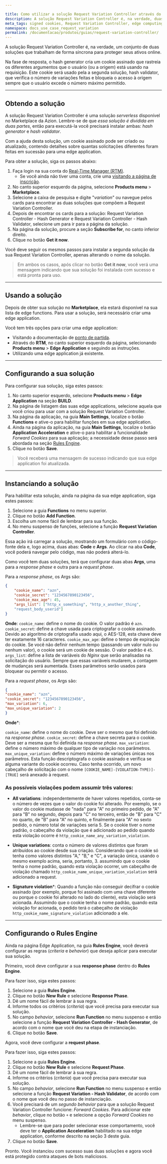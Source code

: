 ```yaml
---

title: Como utilizar a solução Request Variation Controller através do Marketplace da Azion
description: A solução Request Variation Controller é, na verdade, duas soluções que trabalham juntas para proteger seus ativos online.
meta_tags: signed cookies, Request Variation Controller, edge computing, proteção, hash validator, hash generator
namespace: docs_use_case_request_variation
permalink: /documentacao/produtos/guias/request-variation-controller/
---
```


A solução Request Variation Controller é, na verdade, um conjunto de duas soluções que trabalham de forma síncrona para proteger seus ativos online.

Na fase de resposta, o hash generator cria um cookie assinado que rastreia os diferentes argumentos que o usuário (ou a origem) está usando na requisição. Este cookie será usado pela a segunda solução, hash validator, que verifica o número de variações feitas e bloqueia o acesso à origem sempre que o usuário excede o número máximo permitido.

---

## Obtendo a solução
A solução Request Variation Controller é uma solução *serverless* disponível no Marketplace da Azion. Lembre-se de que *essa solução é dividida em duas partes*, então para executá-la você precisará instalar ambas: *hash generator* e *hash validator*.

Com a ajuda desta solução, um cookie assinado pode ser criado ou atualizado, contendo detalhes sobre quantas solicitações diferentes foram feitas em sucessão para uma edge application.

Para obter a solução, siga os passos abaixo:

1. Faça login na sua conta do [Real-Time Manager (RTM)](https://manager.azion.com).
    - Se você ainda não tiver uma conta, crie uma [visitando a página de inscrição](https://manager.azion.com).
2. No canto superior esquerdo da página, selecione **Products menu** > **Marketplace**.
3. Selecione a caixa de pesquisa e digite "*variation*" ou navegue pelos cards para encontrar as duas soluções que compõem a Request Variation Controller.
4. Depois de encontrar os cards para a solução: Request Variation Controller - Hash Generator e Request Variation Controller - Hash Validator, selecione um para ir para a página da solução.
5. Na página da solução, procure a seção **Subscribe for**, no canto inferior direito.
6. Clique no botão **Get it now**.

Você deve seguir os mesmos passos para instalar a segunda solução da sua Request Variation Controller, apenas alterando o nome da solução.

> Em ambos os casos, após clicar no botão **Get it now**, você verá uma mensagem indicando que sua solução foi instalada com sucesso e está pronta para uso.

---

## Usando a solução

Depois de obter sua solução no **Marketplace**, ela estará disponível na sua lista de edge functions. Para usar a solução, será necessário criar uma edge application.

Você tem três opções para criar uma edge application:

- Visitando a documentação de [ponto de partida](/pt-br/documentacao/produtos/ponto-de-partida/).
- Através do **RTM**, no canto superior esquerdo da página, selecionando **Products menu** > **Edge Application** e seguindo as instruções.
- Utilizando uma edge application já existente.

---

## Configurando a sua solução

Para configurar sua solução, siga estes passos:

1. No canto superior esquerdo, selecione **Products menu** > **Edge Application** na seção **BUILD**.
2. Na página de listagem das suas edge applications, selecione aquela que você criou para usar com a solução Request Variation Controller.
3. Na página da aplicação, na guia **Main Settings**, localize o botão **Functions** e ative-o para habilitar funções em sua edge application.
4. Ainda na página da aplicação, na guia **Main Settings**, localize o botão **Application Acceleration** e ative-o para habilitar a funcionalidade *Forward Cookies* para sua aplicação; a necessidade desse passo será abordada na seção [Rules Engine](#rules-engine).
5. Clique no botão **Save**.

> Você receberá uma mensagem de sucesso indicando que sua edge application foi atualizada.

---

## Instanciando a solução

Para habilitar esta solução, ainda na página da sua edge application, siga estes passos:

1. Selecione a guia **Functions** no menu superior.
2. Clique no botão **Add Function**.
3. Escolha um nome fácil de lembrar para sua função.
4. No menu suspenso de funções, selecione a função **Request Variation Controller**.

Essa ação irá carregar a solução, mostrando um formulário com o código-fonte dela e, logo acima, duas abas: **Code** e **Args**. Ao clicar na aba **Code**, você poderá navegar pelo código, mas não poderá alterá-lo.

Como você tem duas soluções, terá que configurar duas abas **Args**, uma para a *response phase* e outra para a *request phase*.

Para a *response phase*, os Args são:

```json
{
    "cookie_name": "azn",
    "cookie_secret": "1234567890123456",
    "cookie_max_age": 45,
    "args_list": ["http_x_something", "http_x_another_thing",
    "request_body_userid"]
}
```

**Onde**:
`cookie_name`: define o nome do cookie. O valor padrão é `azn`.
`cookie_secret`: define a chave usada para criptografar o cookie assinado. Devido ao algoritmo de criptografia usado aqui, o AES-128, esta chave deve ter exatamente 16 caracteres.
`cookie_max_age`: define o tempo de expiração do cookie. Se você não definir nenhum tempo (passando um valor nulo ou nenhum valor), o cookie será um cookie de sessão. O valor padrão é `45`.
`args_list`: define a lista de variáveis do *Nginx* que serão analisadas na solicitação do usuário. Sempre que essas variáveis mudarem, a contagem de mudanças será aumentada. Esses parâmetros serão usados para bloquear ou permitir o acesso.

Para a *request phase*, os Args são:

```json
{
"cookie_name": "azn",
"cookie_secret": "1234567890123456",
"max_variation": 6,
"max_unique_variation": 2
}
```

**Onde***:

`cookie_name`: define o nome do cookie. Deve ser o mesmo que foi definido na *response phase*.
`cookie_secret`: define a chave secreta para o cookie. Deve ser a mesma que foi definida na *response phase*.
`max_variation`: define o número máximo de qualquer tipo de variação nos parâmetros.
`max_unique_variation`: define o número máximo de variações únicas nos parâmetros. Esta função descriptografa o cookie assinado e verifica se alguma variante do cookie ocorreu. Caso tenha ocorrido, um novo cabeçalho de solicitação com o nome `[COOKIE_NAME]-[VIOLATION-TYPE)]-[TRUE]` será anexado à request.

### As possíveis violações podem assumir três valores:

- **All variations**: independentemente de haver valores repetidos, conta-se o número de vezes que o valor do cookie foi alterado. Por exemplo, se o valor do cookie mudasse de "nada" para "A" no primeiro pedido, de "A" para "B" no segundo, depois para "C" no terceiro, então de "B" para "C" no quarto, de "B" para "A" no quinto, e finalmente para "A" no sexto pedido, o número total de variações seria 5. Se o cookie tiver o nome padrão, o cabeçalho da violação que é adicionado ao pedido quando esta violação ocorre é `http_cookie_name_any_variation_violation`.

- **Unique variations**: conta o número de valores distintos que foram atribuídos ao cookie desde sua criação. Considerando que o cookie só tenha como valores distintos "A," "B," e "C", a variação única, usando o mesmo exemplo acima, seria, portanto, 3. assumindo que o cookie tenha o nome padrão, quando esta violação ocorrer, um cabeçalho de violação chamado `http_cookie_name_unique_variation_violation` será adicionado a request.

- **Signature violation***: Quando a função não conseguir decifrar o cookie assinado (por exemplo, porque foi assinado com uma chave diferente ou porque o cookie foi alterado no lado do cliente), esta violação será acionada. Assumindo que o cookie tenha o nome padrão, quando esta violação for acionada, o pedido terá o cabeçalho de violação `http_cookie_name_signature_violation` adicionado a ele.

---

## Configurando o Rules Engine

Ainda na página Edge Application, na guia **Rules Engine**, você deverá configurar as regras (*criteria* e *behavior*) que deseja aplicar para executar sua solução.

Primeiro, você deve configurar a sua **response phase** dentro do **Rules Engine**.

Para fazer isso, siga estes passos:

1. Selecione a guia **Rules Engine**.
2. Clique no botão **New Rule** e selecione **Response Phase**.
3. Dê um nome fácil de lembrar à sua regra.
4. Informe todos os critérios (*criteria*) que você precisa para executar sua solução.
5. No campo *behavior*, selecione **Run Function** no menu suspenso e então selecione a função **Request Variation Controller - Hash Generator**, de acordo com o nome que você deu na etapa de instanciação.
6. Clique no botão **Save**.

Agora, você deve configurar a **request phase**.

Para fazer isso, siga estes passos:

1. Selecione a guia **Rules Engine**.
2. Clique no botão **New Rule** e selecione **Request Phase**.
3. Dê um nome fácil de lembrar à sua regra.
4. Informe os critérios (*criteria*) que você precisa para executar sua solução.
5. No campo *behavior*, selecione **Run Function** no menu suspenso e então selecione a função **Request Variation - Hash Validator**, de acordo com o nome que você deu no passo de instanciação.
6. Você precisará de um *segundo behavior* para que a solução Request Variation Controller funcione: *Forward Cookies*. Para adicionar este *behavior*, clique no botão `+` e selecione a opção *Forward Cookies* no menu suspenso.
    - Lembre-se que para poder selecionar esse comportamento, você deve ter o **Application Acceleration** habilitado na sua edge application, conforme descrito na seção 3 deste guia.
7. Clique no botão **Save**.

Pronto. Você instanciou com sucesso suas duas soluções e agora você está protegido contra ataques de bots maliciosos.


